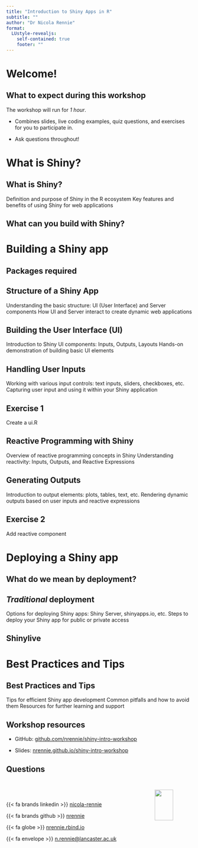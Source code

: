 ```yaml
---
title: "Introduction to Shiny Apps in R"
subtitle: ""
author: "Dr Nicola Rennie"
format:
  LUstyle-revealjs:
    self-contained: true
    footer: ""
---
```


# Welcome!

## What to expect during this workshop

The workshop will run for *1 hour*.

* Combines slides, live coding examples, quiz questions, and exercises for you to participate in.

* Ask questions throughout!

# What is Shiny? {background-color="#D9DBDB"}

## What is Shiny?

Definition and purpose of Shiny in the R ecosystem
Key features and benefits of using Shiny for web applications

## What can you build with Shiny?

# Building a Shiny app {background-color="#D9DBDB"}

## Packages required

## Structure of a Shiny App

Understanding the basic structure: UI (User Interface) and Server components
How UI and Server interact to create dynamic web applications

## Building the User Interface (UI)

Introduction to Shiny UI components: Inputs, Outputs, Layouts
Hands-on demonstration of building basic UI elements

## Handling User Inputs

Working with various input controls: text inputs, sliders, checkboxes, etc.
Capturing user input and using it within your Shiny application

## Exercise 1

Create a ui.R

## Reactive Programming with Shiny

Overview of reactive programming concepts in Shiny
Understanding reactivity: Inputs, Outputs, and Reactive Expressions

## Generating Outputs

Introduction to output elements: plots, tables, text, etc.
Rendering dynamic outputs based on user inputs and reactive expressions

## Exercise 2

Add reactive component

# Deploying a Shiny app {background-color="#D9DBDB"}

## What do we mean by deployment?

## *Traditional* deployment

Options for deploying Shiny apps: Shiny Server, shinyapps.io, etc.
Steps to deploy your Shiny app for public or private access

## Shinylive

# Best Practices and Tips {background-color="#D9DBDB"}

## Best Practices and Tips

Tips for efficient Shiny app development
Common pitfalls and how to avoid them
Resources for further learning and support

## Workshop resources

* GitHub: [github.com/nrennie/shiny-intro-workshop](https://github.com/nrennie/shiny-intro-workshop)

* Slides: [nrennie.github.io/shiny-intro-workshop](https://nrennie.github.io/shiny-intro-workshop)

## Questions


## 

::: columns
::: {.column}

<br>

{{< fa brands linkedin >}} [nicola-rennie](https://www.linkedin.com/in/nicola-rennie/)

{{< fa brands github >}} [nrennie](https://github.com/nrennie)

{{< fa globe >}} [nrennie.rbind.io](https://nrennie.rbind.io/)

{{< fa envelope >}} [n.rennie@lancaster.ac.uk](mailto:n.rennie@lancaster.ac.uk)

:::
::: {.column}

![](images/qr-code.png){fig-align="center" fig-alt="QR code" width=70%}

:::
:::
